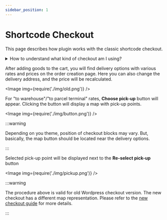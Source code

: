 ```yaml
---
sidebar_position: 1
---
```


# Shortcode Checkout

This page describes how plugin works with the classic shortcode checkout.

<details>
<summary>How to understand what kind of checkout am I using?</summary>

You can check the checkout type in the admin panel. See our [guide](./checkout-versions) for more
    details.

</details>

After adding goods to the cart, you will find delivery options with various rates and prices on the order creation page.
Here you can also change the delivery address, and the price will be recalculated.

<Image img={require('./img/old.png')} />

For "to warehouse"/"to parcel terminal" rates, **Choose pick-up** button will appear.
Clicking the button will display a map with pick-up points.

<Image img={require('./img/button.png')} />

:::warning

Depending on you theme, position of checkout blocks may vary.
But, basically, the map button should be located near the delivery options.

:::

Selected pick-up point will be displayed next to the **Re-select pick-up** button

<Image img={require('./img/pickup.png')} />

:::warning

The procedure above is valid for old Wordpress checkout version. The new checkout has a different map representation.
Please refer to the [new checkout guide](./new-checkout) for more details.

:::
